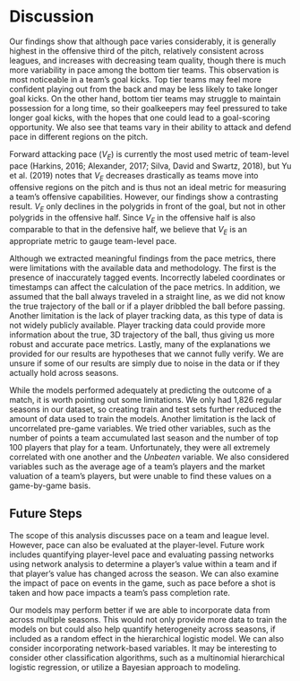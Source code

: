 # Discussion 

Our findings show that although pace varies considerably, it is generally highest in the offensive third of the pitch, relatively consistent across leagues, and increases with decreasing team quality, though there is much more variability in pace among the bottom tier teams. This observation is most noticeable in a team's goal kicks. Top tier teams may feel more confident playing out from the back and may be less likely to take longer goal kicks. On the other hand, bottom tier teams may struggle to maintain possession for a long time, so their goalkeepers may feel pressured to take longer goal kicks, with the hopes that one could lead to a goal-scoring opportunity. We also see that teams vary in their ability to attack and defend pace in different regions on the pitch. 

Forward attacking pace ($V_E$) is currently the most used metric of team-level pace (Harkins, 2016; Alexander, 2017; Silva, David and Swartz, 2018), but Yu et al. (2019) notes that $V_E$ decreases drastically as teams move into offensive regions on the pitch and is thus not an ideal metric for measuring a team's offensive capabilities. However, our findings show a contrasting result. $V_E$ only declines in the polygrids in front of the goal, but not in other polygrids in the offensive half. Since $V_E$ in the offensive half is also comparable to that in the defensive half, we believe that $V_E$ is an appropriate metric to gauge team-level pace. 

Although we extracted meaningful findings from the pace metrics, there were limitations with the available data and methodology. The first is the presence of inaccurately tagged events. Incorrectly labeled coordinates or timestamps can affect the calculation of the pace metrics. In addition, we assumed that the ball always traveled in a straight line, as we did not know the true trajectory of the ball or if a player dribbled the ball before passing. Another limitation is the lack of player tracking data, as this type of data is not widely publicly available. Player tracking data could provide more information about the true, 3D trajectory of the ball, thus giving us more robust and accurate pace metrics. Lastly, many of the explanations we provided for our results are hypotheses that we cannot fully verify. We are unsure if some of our results are simply due to noise in the data or if they actually hold across seasons. 

While the models performed adequately at predicting the outcome of a match, it is worth pointing out some limitations. We only had 1,826 regular seasons in our dataset, so creating train and test sets further reduced the amount of data used to train the models. Another limitation is the lack of uncorrelated pre-game variables. We tried other variables, such as the number of points a team accumulated last season and the number of top 100 players that play for a team. Unfortunately, they were all extremely correlated with one another and the *Unbeaten* variable. We also considered variables such as the average age of a team's players and the market valuation of a team's players, but were unable to find these values on a game-by-game basis.  

## Future Steps 

The scope of this analysis discusses pace on a team and league level. However, pace can also be evaluated at the player-level. Future work includes quantifying player-level pace and evaluating passing networks using network analysis to determine a player's value within a team and if that player's value has changed across the season. We can also examine the impact of pace on events in the game, such as pace before a shot is taken and how pace impacts a team's pass completion rate. 

Our models may perform better if we are able to incorporate data from across multiple seasons. This would not only provide more data to train the models on but could also help quantify heterogeneity across seasons, if included as a random effect in the hierarchical logistic model. We can also consider incorporating network-based variables. It may be interesting to consider other classification algorithms, such as a multinomial hierarchical logistic regression, or utilize a Bayesian approach to modeling. 

